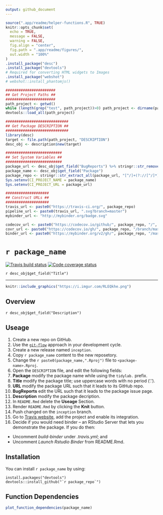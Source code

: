 ```yaml
---
output: github_document
---
```


```r
source(".app/readme/helper-functions.R", TRUE)
knitr::opts_chunk$set(
  echo = TRUE, 
  message = FALSE,
  warning = FALSE,
  fig.align = "center", 
  fig.path = ".app/readme/figures/",
  out.width = "100%"
)
.install_package("desc")
.install_package("devtools")
# Required for converting HTML widgets to Images
.install_package("webshot")
# webshot::install_phantomjs()
```

```r
#######################
## Get Project Paths ##
#######################
path_project <- getwd()
while (length(grep("test", path_project))>0) path_project <- dirname(path_project)
devtools::load_all(path_project)

############################# 
## Get Package DESCRIPTION ##
#############################
library(desc)
target <- file.path(path_project, "DESCRIPTION")
desc_obj <- description$new(target)

##########################
## Set System Variables ##
##########################
package_url <- desc_obj$get_field("BugReports") %>% stringr::str_remove("/issues$")
package_name <- desc_obj$get_field("Package")
package_repo <- stringr::str_extract_all(package_url, "[^/]+(?://[^/]*)*")[[1]][2:3] %>% paste0(collapse ="/")
Sys.setenv(CI_PROJECT_NAME = package_name)
Sys.setenv(CI_PROJECT_URL = package_url)

####################
## Construct URLs ##
####################
travis_url <- paste0("https://travis-ci.org/", package_repo)
pipeline_url <- paste0(travis_url, ".svg?branch=master")
mybinder_url <- "http://mybinder.org/badge.svg"

codecov_url <- paste0("https://codecov.io/github/", package_repo, "/", "?branch=master")
covr_url <- paste0("https://codecov.io/gh/", package_repo, "/branch/master/graph/badge.svg")
binder_url <- paste0("https://mybinder.org/v2/gh/", package_repo, "/master?urlpath=rstudio")
```

# ``r package_name``

<!-- badges: start -->
[![Travis build status](`r pipeline_url`)](`r travis_url`)
[![Code coverage status](`r covr_url`)](`r codecov_url`)
<!-- badges: end -->


`r desc_obj$get_field("Title")`

---

```r
knitr::include_graphics("https://i.imgur.com/RLEQkhe.png")
```

<!-- Package Description -->

## Overview

`r desc_obj$get_field("Description")`

<!--- Only relevant for the {boilerplate} package -->

## Useage

1. Create a new repo on GitHub.
2. Use the [`git-flow`](https://blog.sourcetreeapp.com/2012/08/01/smart-branching-with-sourcetree-and-git-flow/) approach in your development cycle. 
3. Create a new release named `inception`.
4. Copy ``r package_name`` content to the new reposetory.
5. Change the ``r paste0(package_name,".Rproj")`` file to `<package-name>.Rproj`.
6. Open the `DESCRIPTION` file, and edit the following fields:
1. **Package** modify the package name while using the `tidylab.` prefix.
2. **Title** modify the package title; use uppercase words with no period ('.').
3. **URL** modify the package URL such that it leads to its GitHub repo.
4. **BugReports** edit the URL such that it leads to the package issue page.
5. **Description** modify the package decription.
7. In `README.Rmd` delete the **Useage** Section.
8. Render `README.Rmd` by clicking the **Knit** button.
9. Push changed on the `inception` branch.
10. Go to [Travis website](https://travis-ci.org/account/repositories), add the
project and enable its integration.
11. Decide if you would need binder -- an RStudio Server that lets you
demonstrate the package. If you do then:
* Uncomment *build-binder* under *.travis.yml*; and
* Uncomment *Launch Rstudio Binder* from README.Rmd.

## Installation

You can install ``r package_name`` by using:

```
install.packages("devtools")
devtools::install_github("`r package_repo`")
```
## Function Dependencies

```r
plot_function_dependencies(package_name)
```
